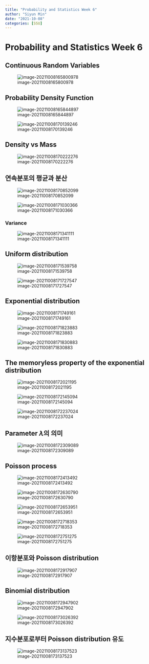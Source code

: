 ```yaml
---
title: "Probability and Statistics Week 6"
author: "Siyun Min"
date: "2021-10-08"
categories: [SSU]
---
```

# Probability and Statistics Week 6

## Continuous Random Variables

![image-20211008165800978](./image-20211008165800978.png)

## Probability Density Function

![image-20211008165844897](./image-20211008165844897.png)

![image-20211008170139246](./image-20211008170139246.png)

## Density vs Mass

![image-20211008170222276](./image-20211008170222276.png)

## 연속분포의 평균과 분산

![image-20211008170852099](./image-20211008170852099.png)

![image-20211008171030366](./image-20211008171030366.png)

### Variance

![image-20211008171341111](./image-20211008171341111.png)

## Uniform distribution

![image-20211008171539758](./image-20211008171539758.png)

![image-20211008171727547](./image-20211008171727547.png)

## Exponential distribution

![image-20211008171749161](./image-20211008171749161.png)

![image-20211008171823883](./image-20211008171823883.png)

![image-20211008171830883](./image-20211008171830883.png)

## The memoryless property of the exponential distribution

![image-20211008172021195](./image-20211008172021195.png)

![image-20211008172145094](./image-20211008172145094.png)

![image-20211008172237024](./image-20211008172237024.png)

## Parameter $\lambda$의 의미

![image-20211008172309089](./image-20211008172309089.png)

## Poisson process

![image-20211008172413492](./image-20211008172413492.png)

![image-20211008172630790](./image-20211008172630790.png)

![image-20211008172653951](./image-20211008172653951.png)

![image-20211008172718353](./image-20211008172718353.png)

![image-20211008172751275](./image-20211008172751275.png)

## 이항분포와 Poisson distribution

![image-20211008172917907](./image-20211008172917907.png)

## Binomial distribution

![image-20211008172947902](./image-20211008172947902.png)

![image-20211008173026392](./image-20211008173026392.png)

## 지수분포로부터 Poisson distribution 유도

![image-20211008173137523](./image-20211008173137523.png)
